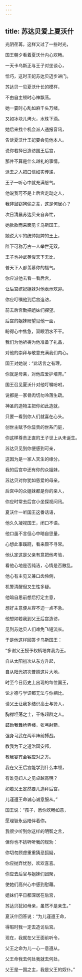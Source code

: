 ```yaml
---
---
---
```

title: 苏达贝爱上夏沃什
---




光阴荏苒，这样又过了一些时光，

国王朝夕看着夏沃什内心欢畅。

一天卡乌斯正与王子对坐谈心，

恰巧，这时王妃苏达贝迈步进门。

苏达贝一见夏沃什长的模样，

不由自主顿时心神飘荡。

她一霎时心乱如麻千头万绪，

又如冰块儿烤火，水珠下滴。

她后来找个机会派人通报音讯，

告诉夏沃什王妃要会见他本人。

说你若择日造访国王后宫，

那并不算是什么越礼的事情。

派去之人把口信如实传递，

王子一听心中就充满怒气。

他说我可不是上后宫走动之人，

我非鼠窃狗偷之辈，这是何居心？

次日清晨苏达贝亲自奔忙，

她款款而来面见卡乌斯国王。

她说大军的统帅奴婢的王上，

陛下可称万古一人举世无双。

王子也神武英俊天下无比，

普天下人都羡慕你的福气。

你应派他去看一看后宫，

让后宫嫔妃姐妹对他表示欢迎。

你应叮嘱他到后宫造访，

前去后宫勤把姐妹们探望。

后宫的姐妹盼望见他一面，

盼得心中焦急，双眼泪水不干。

我们为他祈祷为他准备了礼品，

对他的崇拜与敬意充满我们内心。

国王对她说：“此话言之有理，

你就是母亲，对他应爱护培育。”

国王召见夏沃什对他叮嘱吩咐，

说都是一家骨肉切勿冷落生疏。

神圣的造物主把你如此造就，

只要一看到你人们就喜在心头。

创世主赋予你显贵的世系门庭，

你这样尊贵正直的王子世上从未诞生。

苏达贝见到你便感到可亲，

这因为是一家人天生的缘分。

我的后宫中还有你的众姐妹，

苏达贝对你犹如慈爱的母亲。

后宫中的众姐妹都是你的亲人，

你应时常去后宫小坐探视问讯。

夏沃什一听国王这番话语，

他久久凝视国王，闭口不语。

他口虽不言但心中暗自思量，

心想此事蹊跷，看来颇不寻常。

他认定这是父亲有意把他考验，

看他心地是否纯洁，心情是否散乱。

他心有主见又兼口齿伶俐，

机警清醒但又生性多疑。

他暗自思前想后打定主意，

想好主意便从容不迫一点不急。

他想如若我到父王后宫造访，

见到苏达贝人们难免飞短流长。

于是他这样回答卡乌斯国王：

“多谢父王授予权柄培育我为王。

自从太阳初次从东方升起，

自从阳光初次普照这片大地，

时至今日历史上出现的每位国王，

论才德与学识都无法与你相比。

请父王让我多结识高士与贤人，

胸襟坦荡之士，干练超群之人。

鼓励我舞枪弄棒，张弓射箭，

强身习武在两军阵前搏战。

教我为王之道治国安邦，

教我宴宾会客应对之方。

我在父王后宫能学到什么本领，

有谁见妇人之见卓越高明？

如若父王定然要儿造拜后宫，

儿谨遵王命诚心诚意服从。”

国王说：“孩子，愿你欢畅如意，

愿理智永远陪伴着你。

我很少听到你这样的明智之言，

但你也不妨听听我的规劝：

你切勿顾虑重重猜忌狐疑，

你应抛弃忧愁，欢欢喜喜。

你应去后官与姐妹们团聚，

使她们高兴心中感到慰藉。

姐妹们平日都深居在后宫，

苏达贝犹如母亲，虽然不是亲生。”

夏沃什回答说：“为儿谨遵王命，

得暇时我一定去造访后宫。

现在，我就在父王面前听令，

父王之命为儿一心一意遵从。

父王命我去何处我就去何处，

父王是一国之主，我是父王的奴仆。”